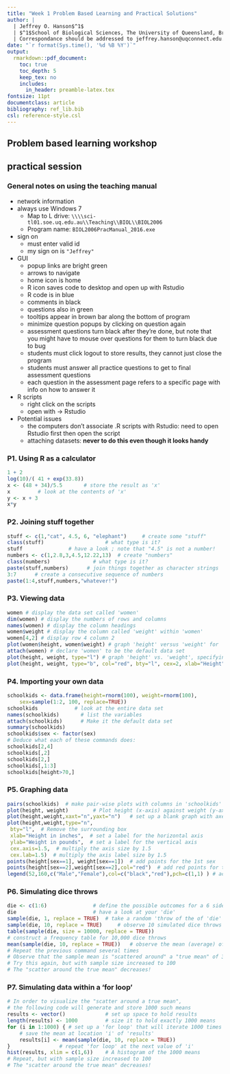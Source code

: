 ```yaml
---
title: "Week 1 Problem Based Learning and Practical Solutions"
author: |
  | Jeffrey O. Hanson$^1$
  | $^1$School of Biological Sciences, The University of Queensland, Brisbane, QLD, Australia
  | Correspondance should be addressed to jeffrey.hanson@uqconnect.edu.au
date: "`r format(Sys.time(), '%d %B %Y')`"
output:
  rmarkdown::pdf_document:
    toc: true
    toc_depth: 5
    keep_tex: no
    includes:
      in_header: preamble-latex.tex
fontsize: 11pt
documentclass: article
bibliography: ref_lib.bib
csl: reference-style.csl
---
```


## Problem based learning workshop


## \texttt{R} practical session
### General notes on using the teaching manual 
* network information
* always use Windows 7
	+ Map to L drive: `\\\\sci-tl01.soe.uq.edu.au\\Teaching\\BIOL\\BIOL2006`
	+ Program name: `BIOL2006PracManual_2016.exe`
* sign on
	+ must enter valid id
	+ my sign on is `"Jeffrey"`
* GUI
	+ popup links are bright green
	+ arrows to navigate
	+ home icon is home
	+ R icon saves code to desktop and open up with Rstudio
	+ R code is in blue
	+ comments in black
	+ questions also in green
	+ tooltips appear in brown bar along the bottom of program
	+ minimize question popups by clicking on question again
	+ assessment questions turn black after they're done, but note that you might have to mouse over questions for them to turn black due to bug
	+ students must click logout to store results, they cannot just close the program
	+ students must answer all practice questions to get to final assessment questions
	+ each question in the assessment page refers to a specific page with info on how to answer it
* R scripts
	+ right click on the scripts
	+ open with -> Rstudio
* Potential issues
	* the computers don't associate .R scripts with Rstudio: need to open Rstudio first then open the script
	* attaching datasets: **never to do this even though it looks handy**

### P1. Using R as a calculator
```r
1 + 2 
log(10)/( 41 + exp(33.8)) 
x <- (48 + 34)/5.5       # store the result as 'x' 
x         # look at the contents of 'x' 
y <- x + 3 
x*y 
```

### P2. Joining stuff together
```r
stuff <- c(1,"cat", 4.5, 6, "elephant") 	# create some "stuff" 
class(stuff) 					# what type is it?  
stuff				# have a look ; note that "4.5" is not a number! 
numbers <- c(1,2.8,3,4.5,12.22,13)	# create "numbers" 
class(numbers) 				# what type is it? 
paste(stuff,numbers)      # join things together as character strings 
3:7      # create a consecutive sequence of numbers 
paste(1:4,stuff,numbers,"whatever!")       
```

### P3. Viewing data
```r
women # display the data set called 'women' 
dim(women) # display the numbers of rows and columns 
names(women) # display the column headings 
women$weight # display the column called 'weight' within 'women'
women[4,2] # display row 4 column 2 
plot(women$height, women$weight) # graph 'height' versus 'weight' for 'women' 
attach(women) # declare 'women' to be the default data set 
plot(height, weight, type="l") # graph 'height' vs. 'weight', specifying the line type 
plot(height, weight, type="b", col="red", bty="l", cex=2, xlab="Height", ylab="Weight") 
```

### P4. Importing your own data
```r
schoolkids <- data.frame(height=rnorm(100), weight=rnorm(100),
	sex=sample(1:2, 100, replace=TRUE))
schoolkids            # look at the entire data set 
names(schoolkids) 	    # list the variables 
attach(schoolkids)	    # Make it the default data set 
summary(schoolkids) 
schoolkids$sex <- factor(sex) 
# Deduce what each of these commands does: 
schoolkids[2,4] 
schoolkids[,2] 
schoolkids[2,] 
schoolkids[,1:3] 
schoolkids[height>70,]  
```

### P5. Graphing data
```r
pairs(schoolkids)  # make pair-wise plots with columns in 'schoolkids' 
plot(height, weight) 		# Plot height (x-axis) against weight (y-axis) 
plot(height,weight,xaxt="n",yaxt="n")   # set up a blank graph with axes  
plot(height,weight,type="n",  
 bty="l",  # Remove the surrounding box 
 xlab="Height in inches",  # set a label for the horizontal axis 
 ylab="Weight in pounds",  # set a label for the vertical axis 
 cex.axis=1.5,  # multiply the axis size by 1.5 
 cex.lab=1.5)  # multiply the axis label size by 1.5 
points(height[sex==1], weight[sex==1])  # add points for the 1st sex 
points(height[sex==2],weight[sex==2],col="red")  # add red points for the 2nd sex
legend(52,160,c("Male","Female"),col=c("black","red"),pch=c(1,1) ) # add  a legend 
```

### P6. Simulating dice throws
```r
die <- c(1:6)				# define the possible outcomes for a 6 sided die 
die 						# have a look at your 'die' 
sample(die, 1, replace = TRUE)	# take a random 'throw of the of 'die' 
sample(die, 10, replace = TRUE)		# observe 10 simulated dice throws 
table(sample(die, size = 10000, replace = TRUE))	 
# construct a frequency table for 10,000 dice throws 
mean(sample(die, 10, replace = TRUE))	# observe the mean (average) of ten throws 
# Repeat the previous command several times 
# Observe that the sample mean is "scattered around" a "true mean" of 3.5 
# Try this again, but with sample size increased to 100 
# The "scatter around the true mean" decreases! 
```

### P7. Simulating data within a 'for loop'
```r
# In order to visualize the "scatter around a true mean", 
# the following code will generate and store 1000 such means 
results <- vector()				# set up space to hold results 
length(results) <- 1000			# size it to hold exactly 1000 means 
for (i in 1:1000) { # set up a 'for loop' that will iterate 1000 times 
	# save the mean at location 'i' of 'results' 
	results[i] <- mean(sample(die, 10, replace = TRUE)) 
}                # repeat 'for loop' at the next value of 'i' 
hist(results, xlim = c(1,6))	# A histogram of the 1000 means 
# Repeat, but with sample size increased to 100 
# The "scatter around the true mean" decreases! 
```
